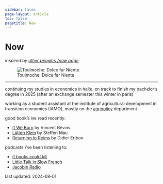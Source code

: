 ```yaml
---
sidebar: false
page-layout: article
toc: false
pagetitle: Now
---
```


# Now

*inspired by [other peoples /now page](https://nownownow.com)*

![Toulmoche: Dolce far Niente](../images/dolce.webp){fig-alt="Dolce far Niente by Toulmouche"}

***

continuing my studies in economics in halle. on track to finish my bachelor's degree in 2025 (after an exchange semester this winter in paris)

working as a student assistant at the institute of agricultural development in transition economies (IAMO), mostly on the [agripolicy](https://www.iamo.de/en/institute/departments/agricultural-policy) department

good book's ive read recently:

- [If We Burn](https://vincentbevins.com/book2/) by Vincent Bevins 
- [Lütten Klein](https://www.suhrkamp.de/buch/steffen-mau-luetten-klein-t-9783518428948) by Steffen Mau
- [Returning to Reims](https://mitpress.mit.edu/9781584351238/returning-to-reims/) by Didier Eribon

podcasts i've been listening to:

- [if books could kill](https://www.patreon.com/IfBooksPod)
- [Little Talk in Slow French](https://podcasts.apple.com/us/podcast/little-talk-in-slow-french-learn-french-through-conversations/id1541856876)
- [Jacobin Radio](https://shows.acast.com/jacobin-radio)

last updated: 2024-08-01